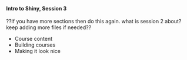 <br>

#### **Intro to Shiny, Session 3**

??If you have more sections then do this again. what is session 2 about? keep adding more files if needed??

* Course content
* Building courses
* Making it look nice